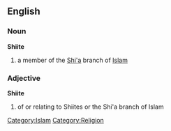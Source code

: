==English==
===Noun===
'''Shiite'''
# a member of the [[Shi'a]] branch of [[Islam]]
===Adjective===
'''Shiite'''
# of or relating to Shiites or the Shi'a branch of Islam
[[Category:Islam]]
[[Category:Religion]]